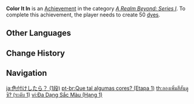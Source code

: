 {{Achievement Infobox
|title        = Color It In
|id           = 81065
|order id     = 1066
|category     = A Realm Beyond: Series I
|description  = Create 50 [[dye]]s.
|requirements = 
|primogems    = 5
|tracking     = Tracks the total number of dyes created.
|topic        = 
|set          = Color It In
|tier         = 1
|tiers_total  = 3
}}
'''Color It In''' is an [[Achievement]] in the category ''[[A Realm Beyond: Series I]]''. To complete this achievement, the player needs to create 50 [[dye]]s.
<!--
==Trivia==

==Video Guides==
{{EVT
|video1   = 
|caption1 = 
}}
-->
==Other Languages==
{{Transclude|Color It In|Other Languages}}

==Change History==
{{Change History|1.5}}
<!--
==References==
{{Reflist}}
-->
==Navigation==
{{Achievement Navbox}}

[[ja:色付けしたら？ (1段)]]
[[pt-br:Que tal algumas cores? (Etapa 1)]]
[[th:ลองเพิ่มสีสันดูซิ? (ระดับ 1)]]
[[vi:Đa Dạng Sắc Màu (Hạng 1)]]